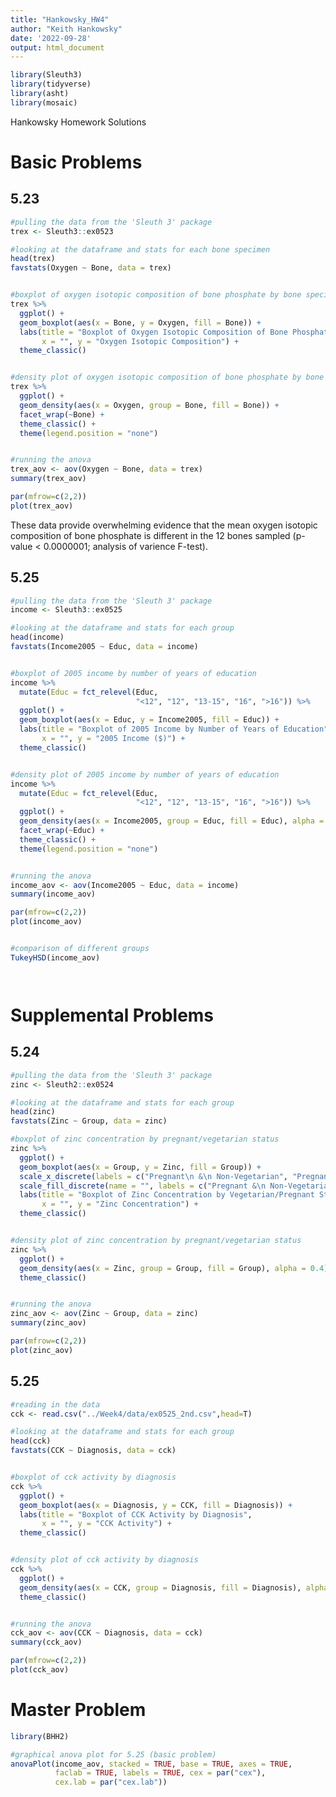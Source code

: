 ```yaml
---
title: "Hankowsky_HW4"
author: "Keith Hankowsky"
date: '2022-09-28'
output: html_document
---
```


```r
library(Sleuth3)
library(tidyverse)
library(asht)
library(mosaic)
```

Hankowsky Homework Solutions 


# Basic Problems 

## 5.23 
```r
#pulling the data from the 'Sleuth 3' package 
trex <- Sleuth3::ex0523

#looking at the dataframe and stats for each bone specimen 
head(trex)
favstats(Oxygen ~ Bone, data = trex)


#boxplot of oxygen isotopic composition of bone phosphate by bone specimens
trex %>%
  ggplot() + 
  geom_boxplot(aes(x = Bone, y = Oxygen, fill = Bone)) + 
  labs(title = "Boxplot of Oxygen Isotopic Composition of Bone Phosphate by Bone Specimen", 
       x = "", y = "Oxygen Isotopic Composition") + 
  theme_classic()


#density plot of oxygen isotopic composition of bone phosphate by bone specimens
trex %>%
  ggplot() + 
  geom_density(aes(x = Oxygen, group = Bone, fill = Bone)) + 
  facet_wrap(~Bone) + 
  theme_classic() + 
  theme(legend.position = "none")


#running the anova 
trex_aov <- aov(Oxygen ~ Bone, data = trex)
summary(trex_aov)

par(mfrow=c(2,2))
plot(trex_aov)

```
These data provide overwhelming evidence that the mean oxygen isotopic composition of bone phosphate is different in the 12 bones sampled (p-value < 0.0000001; analysis of varience F-test). 


## 5.25
```r
#pulling the data from the 'Sleuth 3' package 
income <- Sleuth3::ex0525

#looking at the dataframe and stats for each group
head(income)
favstats(Income2005 ~ Educ, data = income)


#boxplot of 2005 income by number of years of education 
income %>%
  mutate(Educ = fct_relevel(Educ,
                            "<12", "12", "13-15", "16", ">16")) %>%
  ggplot() + 
  geom_boxplot(aes(x = Educ, y = Income2005, fill = Educ)) + 
  labs(title = "Boxplot of 2005 Income by Number of Years of Education", 
       x = "", y = "2005 Income ($)") + 
  theme_classic()


#density plot of 2005 income by number of years of education 
income %>%
  mutate(Educ = fct_relevel(Educ,
                            "<12", "12", "13-15", "16", ">16")) %>%
  ggplot() + 
  geom_density(aes(x = Income2005, group = Educ, fill = Educ), alpha = 0.4) + 
  facet_wrap(~Educ) + 
  theme_classic() + 
  theme(legend.position = "none")


#running the anova 
income_aov <- aov(Income2005 ~ Educ, data = income)
summary(income_aov)

par(mfrow=c(2,2))
plot(income_aov)


#comparison of different groups 
TukeyHSD(income_aov)




```



# Supplemental Problems 

## 5.24
```r
#pulling the data from the 'Sleuth 3' package 
zinc <- Sleuth2::ex0524

#looking at the dataframe and stats for each group
head(zinc)
favstats(Zinc ~ Group, data = zinc)

#boxplot of zinc concentration by pregnant/vegetarian status
zinc %>%
  ggplot() + 
  geom_boxplot(aes(x = Group, y = Zinc, fill = Group)) + 
  scale_x_discrete(labels = c("Pregnant\n &\n Non-Vegetarian", "Pregnant\n &\n Vegetarian", "Non-Pregnant\n &\n Vegetarian")) +
  scale_fill_discrete(name = "", labels = c("Pregnant &\n Non-Vegetarian\n", "Pregnant &\n Vegetarian\n", "Non-Pregnant &\n Vegetarian\n")) +
  labs(title = "Boxplot of Zinc Concentration by Vegetarian/Pregnant Status", 
       x = "", y = "Zinc Concentration") + 
  theme_classic()


#density plot of zinc concentration by pregnant/vegetarian status
zinc %>%
  ggplot() + 
  geom_density(aes(x = Zinc, group = Group, fill = Group), alpha = 0.4) + 
  theme_classic() 


#running the anova 
zinc_aov <- aov(Zinc ~ Group, data = zinc)
summary(zinc_aov)

par(mfrow=c(2,2))
plot(zinc_aov)

```

## 5.25
```r
#reading in the data
cck <- read.csv("../Week4/data/ex0525_2nd.csv",head=T)

#looking at the dataframe and stats for each group 
head(cck)
favstats(CCK ~ Diagnosis, data = cck)


#boxplot of cck activity by diagnosis
cck %>%
  ggplot() + 
  geom_boxplot(aes(x = Diagnosis, y = CCK, fill = Diagnosis)) + 
  labs(title = "Boxplot of CCK Activity by Diagnosis", 
       x = "", y = "CCK Activity") + 
  theme_classic()


#density plot of cck activity by diagnosis
cck %>%
  ggplot() + 
  geom_density(aes(x = CCK, group = Diagnosis, fill = Diagnosis), alpha = 0.4) + 
  theme_classic() 


#running the anova 
cck_aov <- aov(CCK ~ Diagnosis, data = cck)
summary(cck_aov)

par(mfrow=c(2,2))
plot(cck_aov)

```


# Master Problem 
```r
library(BHH2)

#graphical anova plot for 5.25 (basic problem)
anovaPlot(income_aov, stacked = TRUE, base = TRUE, axes = TRUE,
          faclab = TRUE, labels = TRUE, cex = par("cex"),
          cex.lab = par("cex.lab"))


```

